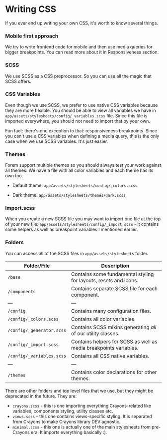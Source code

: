 
<Meta title="Writing CSS" />

# Writing CSS

If you ever end up writing your own CSS, it's worth to know several things.

### Mobile first approach

We try to write frontend code for mobile and then use media queries for bigger
breakpoints. You can read more about it in Responsiveness section.

### SCSS

We use SCSS as a CSS preprocessor. So you can use all the magic that SCSS
offers.

### CSS Variables

Even though we use SCSS, we prefer to use native CSS variables because they are
more flexible. You should be able to view all variables we have in
`app/assets/stylesheets/config/_variables.scss` file. Since this file is
imported everywhere, you should not need to import that by your own.

Fun fact: there's one exception to that: responsiveness breakpoints. Since you
can't use a CSS variables when defining a media query, this is the only case
when we use SCSS variables. It's just easier.

### Themes

Forem support multiple themes so you should always test your work against all
themes. We have a file with all color variables and each theme has its own too.

- Default theme: `app/assets/stylesheets/config/_colors.scss`

- Dark theme: `app/assets/stylesheets/themes/dark.scss`

### Import.scss

When you create a new SCSS file you may want to import one file at the top of
your new file: `app/assets/stylesheets/config/_import.scss` - it contains some
helpers as well as breakpoint variables I mentioned earlier.

### Folders

You can access all of the SCSS files in `app/assets/stylesheets` folder.

|Folder/File|Description|
|---|---|
|`/base`| Contains some fundamental styling for layouts, resets and icons.|
|`/components`| Contains separate SCSS file for each component.
|—|—|
|`/config`| Contains many configuration files.
|`/config/_colors.scss`| Contains all color variables.
|`/config/_generator.scss`| Contains SCSS mixins generating *all* of our utility classes.
|`/config/_import.scss`| Contains helpers for SCSS as well as media breakpoints variables.
|`/config/_variables.scss`| Contains all CSS native variables.
|—|—|
|`/themes`| Contains color declarations for other themes.


There are other folders and top level files that we use, but they might be deprecated in the future. They are:

- `crayons.scss` - this is one importing everything Crayons-related like
    variables, components styling, utility classes etc.
- `views.scss` - this one contains views-specific styling. It is separated
    from Crayons to make Crayons library DEV agnostic.
- `minimal.scss` - this one is actually one of the main stylesheets from
    pre-Crayons era. It imports everything basically :).
